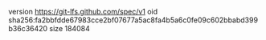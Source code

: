 version https://git-lfs.github.com/spec/v1
oid sha256:fa2bbfdde67983cce2bf07677a5ac8fa4b5a6c0fe09c602bbabd399b36c36420
size 184084

